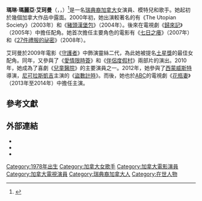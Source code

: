 {{blpsources|time=2019-08-18T12:46:49+00:00}}
{{noteTA
|G1=Show
|G2=Movie
|T=zh-tw:瑪琳·艾珂曼;zh-cn:玛琳·阿克曼;
|1=zh-tw:瑪琳·艾珂曼;zh-cn:玛琳·阿克曼;
}}
{{Infobox entertainer
| type         = 女演員
| name         = 瑪琳·艾珂曼
| foreignname  = {{lang|sv|Malin Åkerman}}
| image        = Actress Malin Akerman Visits TODAY Show (50025449428) (cropped).jpg
| imagesize    = 
| caption      = 艾珂曼於2015年10月
| birth_name   = 瑪琳·瑪麗亞·艾珂曼<br>（{{lang|sv|Malin Maria Åkerman}}）
| birth_date   = {{birth date and age|1978|5|12}}
| birth_place  = 瑞典[[斯德哥爾摩|斯德哥爾摩]]
| occupation   = 演員、模特兒、歌手
| years_active = 1997年至今
| website      = 
| spouse       = {{marriage|羅伯托·辛科內|2007|2013|reason=離婚}}<br>{{marriage|{{le|傑克·唐納利|Jack Donnelly}}|2018}}<ref>{{cite web|url=http://www.usmagazine.com/celebrity-news/news/malin-akerman-engaged-to-jack-donnelly-w508878|title=Malin Akerman Is Engaged to Jack Donnelly|publisher=Usweekly.com|author=Hautman, Nicholas|date=2017-10-13|accessdate=2017-10-13}}</ref>
| partner      = 
| children     = 1
}}
'''瑪琳·瑪麗亞·艾珂曼'''（{{lang-sv|Malin Maria Åkerman}}，{{IPA-sv|ˈmɑːlɪn ˈoːkər.ˈman}}，{{bd|1978年|5月12日}}）<ref>{{cite web | url = http://www.tvguide.com/celebrities/malin-akerman/bio/163596 | title = Malin Akerman: Biography | publisher = TVGuide.com | accessdate = 2013-11-25 | archive-date = 2020-09-09 | archive-url = https://web.archive.org/web/20200909202653/https://www.tvguide.com/celebrities/malin-akerman/bio/163596/ | dead-url = no }}</ref>是一名[[瑞典|瑞典裔]][[加拿大|加拿大]]女演員、模特兒和歌手。她起初於幾個加拿大作品中露面。2000年初，她出演較著名的有《The Utopian Society》（2003年）和《[[豬頭漢堡包|豬頭漢堡包]]》（2004年）。後來在電視劇《[[歸來記|歸來記]]》（2005年）中擔任配角。她首次擔任主要角色的電影有《[[七日之癢|七日之癢]]》（2007年）和《[[27件禮服的祕密|27件禮服的祕密]]》（2008年）。

艾珂曼於2009年電影《[[守護者_(電影)|守護者]]》中飾演靈絲二代，為此她被提名[[土星獎|土星獎]]的最佳女配角。同年，又參與了《[[愛情限時簽|愛情限時簽]]》和《[[伴侶度假村|伴侶度假村]]》兩部片的演出。2010年，她成為了喜劇《[[兒童醫院_(電視劇)|兒童醫院]]》的主要演員之一。2012年，她參與了[[西蒙威斯特|西蒙威斯特]]導演，[[尼可拉斯凱吉|尼可拉斯凱吉]]主演的《[[盜數計時|盜數計時]]》。而後，她也於[[美国广播公司|ABC]]的電視劇《[[花瓶妻|花瓶妻]]》（2013年至2014年）中擔任主演。

== 參考文獻 ==
{{Reflist}}

== 外部連結 ==
{{commons category|Malin Åkerman}}
* {{Official website|http://www.malinakerman.net}}
* {{IMDb name|15196|Malin Åkerman}}
* {{twitter|malinakerman}}

{{Authority control}}
{{DEFAULTSORT:Malin Åkerman}}
[[Category:1978年出生|Category:1978年出生]]
[[Category:加拿大女歌手|Category:加拿大女歌手]]
[[Category:加拿大電影演員|Category:加拿大電影演員]]
[[Category:加拿大電視演員|Category:加拿大電視演員]]
[[Category:瑞典裔加拿大人|Category:瑞典裔加拿大人]]
[[Category:在世人物|Category:在世人物]]